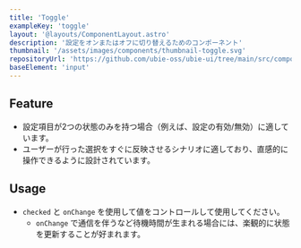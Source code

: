 ```yaml
---
title: 'Toggle'
exampleKey: 'toggle'
layout: '@layouts/ComponentLayout.astro'
description: '設定をオンまたはオフに切り替えるためのコンポーネント'
thumbnail: '/assets/images/components/thumbnail-toggle.svg'
repositoryUrl: 'https://github.com/ubie-oss/ubie-ui/tree/main/src/components/Toggle'
baseElement: 'input'
---
```


## Feature

- 設定項目が2つの状態のみを持つ場合（例えば、設定の有効/無効）に適しています。
- ユーザーが行った選択をすぐに反映させるシナリオに適しており、直感的に操作できるように設計されています。

## Usage

- `checked` と `onChange` を使用して値をコントロールして使用してください。
  - `onChange` で通信を伴うなど待機時間が生まれる場合には、楽観的に状態を更新することが好まれます。
